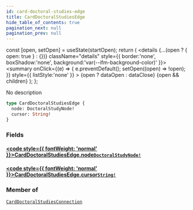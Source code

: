 ```yaml
---
id: card-doctoral-studies-edge
title: CardDoctoralStudiesEdge
hide_table_of_contents: true
pagination_next: null
pagination_prev: null
---
```







  const [open, setOpen] = useState(startOpen);
  return (
    <details {...(open ? { open: true } : {})} className="details" style={{ border:'none', boxShadow:'none', background:'var(--ifm-background-color)' }}>
      <summary
        onClick={(e) => {
          e.preventDefault();
          setOpen((open) => !open);
        }}
        style={{ listStyle:'none' }}
      >
      {open ? dataOpen : dataClose}
      </summary>
      {open && children}
    </details>
  );
};




No description


```graphql
type CardDoctoralStudiesEdge {
  node: DoctoralStudyNode!
  cursor: String!
}
```




### Fields

#### [<code style={{ fontWeight: 'normal' }}>CardDoctoralStudiesEdge.<b>node</b></code>](#)<Bullet />[`DoctoralStudyNode!`](/cris/objects/doctoral-study-node) <Badge class="secondary" text="non-null"/> <Badge class="secondary" text="object"/>
> 
> 

#### [<code style={{ fontWeight: 'normal' }}>CardDoctoralStudiesEdge.<b>cursor</b></code>](#)<Bullet />[`String!`](/cris/scalars/string) <Badge class="secondary" text="non-null"/> <Badge class="secondary" text="scalar"/>
> 
> 



### Member of

[`CardDoctoralStudiesConnection`](/cris/objects/card-doctoral-studies-connection)  <Badge class="secondary" text="object"/>

